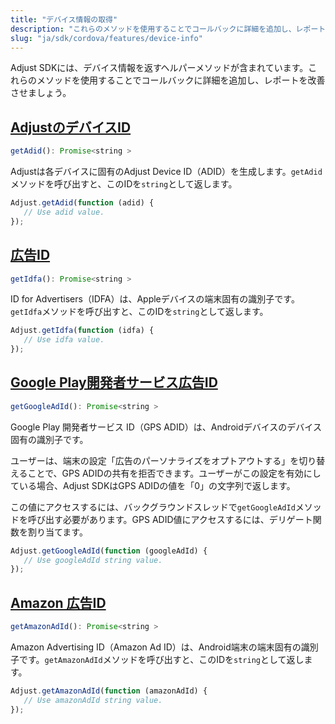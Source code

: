 ```yaml
---
title: "デバイス情報の取得"
description: "これらのメソッドを使用することでコールバックに詳細を追加し、レポートを改善させましょう。"
slug: "ja/sdk/cordova/features/device-info"
---
```


Adjust SDKには、デバイス情報を返すヘルパーメソッドが含まれています。これらのメソッドを使用することでコールバックに詳細を追加し、レポートを改善させましょう。

## [AdjustのデバイスID](adjust-device-identifier)

<CodeBlock title="メソッドシグネチャー">

```js
getAdid(): Promise<string >
```

</CodeBlock>

Adjustは各デバイスに固有のAdjust Device ID（ADID）を生成します。`getAdid`メソッドを呼び出すと、このIDを`string`として返します。

```js
Adjust.getAdid(function (adid) {
   // Use adid value.
});
```

## [広告ID](id-for-advertisers)

<CodeBlock title="メソッドシグネチャー">

```js
getIdfa(): Promise<string >
```

</CodeBlock>

ID for Advertisers（IDFA）は、Appleデバイスの端末固有の識別子です。`getIdfa`メソッドを呼び出すと、このIDを`string`として返します。

```js
Adjust.getIdfa(function (idfa) {
   // Use idfa value.
});
```

## [Google Play開発者サービス広告ID](google-play-services-advertising-id)

<CodeBlock title="メソッドシグネチャー">

```js
getGoogleAdId(): Promise<string >
```

</CodeBlock>

Google Play 開発者サービス ID（GPS ADID）は、Androidデバイスのデバイス固有の識別子です。

ユーザーは、端末の設定「広告のパーソナライズをオプトアウトする」を切り替えることで、GPS ADIDの共有を拒否できます。ユーザーがこの設定を有効にしている場合、Adjust SDKはGPS ADIDの値を「0」の文字列で返します。

この値にアクセスするには、バックグラウンドスレッドで`getGoogleAdId`メソッドを呼び出す必要があります。GPS ADID値にアクセスするには、デリゲート関数を割り当てます。

```js
Adjust.getGoogleAdId(function (googleAdId) {
   // Use googleAdId string value.
});
```

## [Amazon 広告ID](amazon-advertiser-id)

<CodeBlock title="メソッドシグネチャー">

```js
getAmazonAdId(): Promise<string >
```

</CodeBlock>

Amazon Advertising ID（Amazon Ad ID）は、Android端末の端末固有の識別子です。`getAmazonAdId`メソッドを呼び出すと、このIDを`string`として返します。

```js
Adjust.getAmazonAdId(function (amazonAdId) {
   // Use amazonAdId string value.
});
```
